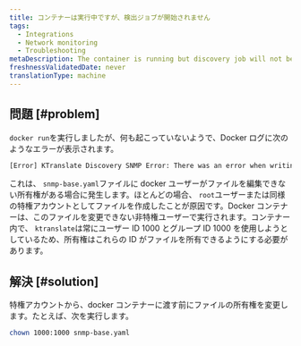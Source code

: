 ```yaml
---
title: コンテナーは実行中ですが、検出ジョブが開始されません
tags:
  - Integrations
  - Network monitoring
  - Troubleshooting
metaDescription: The container is running but discovery job will not begin
freshnessValidatedDate: never
translationType: machine
---
```


## 問題 [#problem]

`docker run`を実行しましたが、何も起こっていないようで、Docker ログに次のようなエラーが表示されます。

```bash
[Error] KTranslate Discovery SNMP Error: There was an error when writing the /snmp-base.yaml SNMP configuration file: chtimes /snmp-base.yaml: operation not permitted.
```

これは、 `snmp-base.yaml`ファイルに docker ユーザーがファイルを編集できない所有権がある場合に発生します。ほとんどの場合、 `root`ユーザーまたは同様の特権アカウントとしてファイルを作成したことが原因です。Docker コンテナーは、このファイルを変更できない非特権ユーザーで実行されます。コンテナー内で、 `ktranslate`は常にユーザー ID 1000 とグループ ID 1000 を使用しようとしているため、所有権はこれらの ID がファイルを所有できるようにする必要があります。

## 解決 [#solution]

特権アカウントから、docker コンテナーに渡す前にファイルの所有権を変更します。たとえば、次を実行します。

```bash
chown 1000:1000 snmp-base.yaml
```
